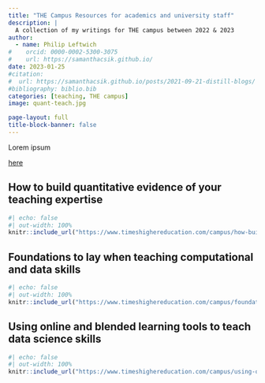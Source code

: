 ```yaml
---
title: "THE Campus Resources for academics and university staff"
description: |
  A collection of my writings for THE campus between 2022 & 2023
author:
  - name: Philip Leftwich
#    orcid: 0000-0002-5300-3075
#    url: https://samanthacsik.github.io/
date: 2023-01-25
#citation: 
#  url: https://samanthacsik.github.io/posts/2021-09-21-distill-blogs/
#bibliography: biblio.bib
categories: [teaching, THE campus]
image: quant-teach.jpg

page-layout: full
title-block-banner: false
---
```


Lorem ipsum 

[here](https://www.timeshighereducation.com/campus/authors/philip-leftwich)



## How to build quantitative evidence of your teaching expertise

```r
#| echo: false
#| out-width: 100%
knitr::include_url("https://www.timeshighereducation.com/campus/how-build-quantitative-evidence-your-teaching-expertise")
```

## Foundations to lay when teaching computational and data skills

```r
#| echo: false
#| out-width: 100%
knitr::include_url("https://www.timeshighereducation.com/campus/foundations-lay-when-teaching-computational-and-data-skills")
```

## Using online and blended learning tools to teach data science skills

```r
#| echo: false
#| out-width: 100%
knitr::include_url("https://www.timeshighereducation.com/campus/using-online-and-blended-learning-tools-teach-data-science-skills")
```

